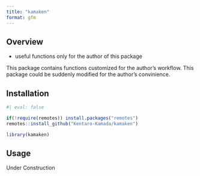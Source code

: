 ```yaml
---
title: "kamaken"
format: gfm
---
```


<!-- README.md is generated from README.qmd. Please edit that file -->

## Overview

- useful functions only for the author of this package

This package contains functions customized for the author's workflow. 
This package could be suddenly modified for the author's convinience.  


## Installation


```r
#| eval: false

if(!require(remotes)) install.packages("remotes")
remotes::install_github("Kentaro-Kamada/kamaken")

library(kamaken)

```


## Usage

Under Construction
